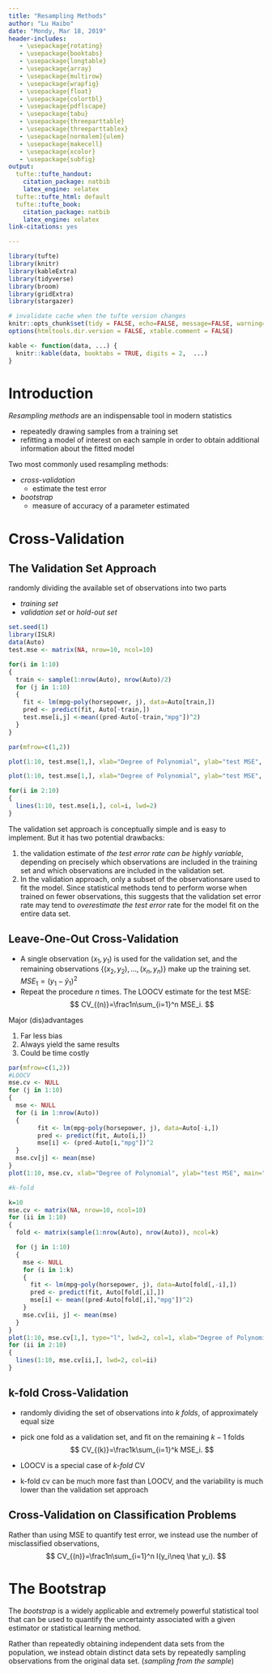 ---
title: "Resampling Methods"
author: "Lu Haibo"
date: "Mondy, Mar 18, 2019"
header-includes:
   - \usepackage{rotating}
   - \usepackage{booktabs}
   - \usepackage{longtable}
   - \usepackage{array}
   - \usepackage{multirow}
   - \usepackage{wrapfig}
   - \usepackage{float}
   - \usepackage{colortbl}
   - \usepackage{pdflscape}
   - \usepackage{tabu}
   - \usepackage{threeparttable}
   - \usepackage{threeparttablex}
   - \usepackage[normalem]{ulem}
   - \usepackage{makecell}
   - \usepackage{xcolor}
   - \usepackage{subfig}
output:
  tufte::tufte_handout:
    citation_package: natbib
    latex_engine: xelatex
  tufte::tufte_html: default
  tufte::tufte_book:
    citation_package: natbib
    latex_engine: xelatex
link-citations: yes

---

```{r setup, include=FALSE}
library(tufte)
library(knitr)
library(kableExtra)
library(tidyverse)
library(broom)
library(gridExtra)
library(stargazer)

# invalidate cache when the tufte version changes
knitr::opts_chunk$set(tidy = FALSE, echo=FALSE, message=FALSE, warning=FALSE, cache.extra = packageVersion('tufte'), fig.width=9, fig.height=4, fig.align='center')
options(htmltools.dir.version = FALSE, xtable.comment = FALSE)

kable <- function(data, ...) {
  knitr::kable(data, booktabs = TRUE, digits = 2,  ...)
}

```


# Introduction

*Resampling methods* are an indispensable tool in modern statistics

- repeatedly drawing samples from a training set
- refitting a model of interest on each sample in order to obtain additional information about the fitted model

Two most commonly used resampling methods:

- *cross-validation*
    - estimate the test error
- *bootstrap*
    - measure of accuracy of a parameter estimated
    
# Cross-Validation


## The Validation Set Approach

randomly dividing the available set of observations into two parts

- *training set*
- *validation set* or *hold-out set*

```{r, echo=FALSE, fig.height=4, fig.width=9, warning=FALSE, fig.cap=" The validation set approach was used on the Auto data set in order to estimate the test error that results from predicting mpg using polynomial functions of horsepower. Left: Validation error estimates for a single split into training and validation data sets. Right: The validation method was repeated ten times, each time using a different random split of the observations into a training set and a validation set. This illustrates the variability in the estimated test MSE that results from this approach."}
set.seed(1)
library(ISLR)
data(Auto)
test.mse <- matrix(NA, nrow=10, ncol=10)

for(i in 1:10)
{
  train <- sample(1:nrow(Auto), nrow(Auto)/2)
  for (j in 1:10)
  {
    fit <- lm(mpg~poly(horsepower, j), data=Auto[train,])  
    pred <- predict(fit, Auto[-train,])
    test.mse[i,j] <-mean((pred-Auto[-train,"mpg"])^2)
  }
}

par(mfrow=c(1,2))

plot(1:10, test.mse[1,], xlab="Degree of Polynomial", ylab="test MSE", type="b", col="red", pch=20, lwd=2, ylim=c(15,27))

plot(1:10, test.mse[1,], xlab="Degree of Polynomial", ylab="test MSE", type="l", col=1, ylim=c(15,27), lwd=2)

for(i in 2:10)
{
  lines(1:10, test.mse[i,], col=i, lwd=2)
}
```

The validation set approach is conceptually simple and is easy to implement. But it has two potential drawbacks:

1. the validation estimate of *the test error rate can be highly variable*, depending on precisely which observations are included in the training set and which observations are included in the validation set.
2.  In the validation approach, only a subset of the observationsare used to fit the model. Since statistical methods tend to perform worse when trained on fewer observations, this suggests that the validation set error rate may tend to *overestimate the test error* rate for the model fit on the entire data set.


## Leave-One-Out Cross-Validation


- A single observation $(x_1,y_1)$ is used for the validation set, and the remaining observations $\{(x_2,y_2), \ldots, (x_n,y_n)\}$ make up the training set. $MSE_1=(y_1-\hat y_1)^2$
- Repeat the procedure $n$ times. The LOOCV estimate for the test MSE:
$$
CV_{(n)}=\frac1n\sum_{i=1}^n MSE_i.
$$


Major (dis)advantages

1. Far less bias
2. Always yield the same results
3. Could be time costly

```{r, echo=FALSE, fig.height=4, fig.width=9, fig.cap="Cross-validation was used on the Auto data set in order to estimate the test error that results from predicting mpg using polynomial functions of horsepower. Left: The LOOCV error curve. Right: 10-fold CV was run 10 separate times, each with a different random split of the data into ten parts. The figure shows the 10 slightly different CV error curves.", warning=FALSE}
par(mfrow=c(1,2))
#LOOCV
mse.cv <- NULL
for (j in 1:10)
{
  mse <- NULL
  for (i in 1:nrow(Auto))
  {
        fit <- lm(mpg~poly(horsepower, j), data=Auto[-i,])
        pred <- predict(fit, Auto[i,])
        mse[i] <- (pred-Auto[i,"mpg"])^2
  }
  mse.cv[j] <- mean(mse)
}
plot(1:10, mse.cv, xlab="Degree of Polynomial", ylab="test MSE", main="LOOCV", type="b", col="purple", lwd=2, pch=20)

#k-fold

k=10
mse.cv <- matrix(NA, nrow=10, ncol=10)
for (ii in 1:10)
{
  fold <- matrix(sample(1:nrow(Auto), nrow(Auto)), ncol=k)

  for (j in 1:10)
  {
    mse <- NULL
    for (i in 1:k)
    {
      fit <- lm(mpg~poly(horsepower, j), data=Auto[fold[,-i],])
      pred <- predict(fit, Auto[fold[,i],])
      mse[i] <- mean((pred-Auto[fold[,i],"mpg"])^2)
    }
    mse.cv[ii, j] <- mean(mse)
  }
}
plot(1:10, mse.cv[1,], type="l", lwd=2, col=1, xlab="Degree of Polynomial", ylab="test MSE", main="10-fold CV", ylim=c(18,25))
for (ii in 2:10)
{
  lines(1:10, mse.cv[ii,], lwd=2, col=ii)
}

```


## k-fold Cross-Validation

- randomly dividing the set of observations into $k$ *folds*, of approximately equal size
- pick one fold as a validation set, and fit on the remaining $k-1$ folds
$$
CV_{(k)}=\frac1k\sum_{i=1}^k MSE_i.
$$

- LOOCV is a special case of *k-fold* CV
- k-fold cv can be much more fast than LOOCV, and the variability is much lower than the validation set approach


## Cross-Validation on Classification Problems

Rather than using MSE to quantify test error, we instead use the number of misclassified observations,
$$
CV_{(n)}=\frac1n\sum_{i=1}^n I(y_i\neq \hat y_i).
$$

# The Bootstrap

The *bootstrap* is a widely applicable and extremely powerful statistical tool that can be used to quantify the uncertainty associated with a given estimator or statistical learning method.

Rather than repeatedly obtaining independent data sets from the
population, we instead obtain distinct data sets by repeatedly sampling observations from the original data set. (*sampling from the sample*)

<!-- ```{r, warning=FALSE} -->
<!-- # Estimate the variability of the coefficient -->

<!-- # bootstrap -->
<!-- n=1000 -->
<!-- len <- nrow(Auto) -->
<!-- coef <- matrix(NA, ncol=2, nrow=n) -->
<!-- for (i in 1:n) -->
<!-- { -->
<!--   ind <- sample(1:len, len, replace = T ) #sampling from sample -->
<!--   coef[i,] <- coef(lm(mpg~horsepower, data=Auto, subset = ind)) -->
<!-- } -->
<!-- apply(coef,2,sd) -->


<!-- # bootstrap, using the function boot() -->
<!-- boot.fn <- function(data, index) -->
<!--   { -->
<!--     return(coef(lm(mpg~horsepower, data=data, subset=index))) -->
<!--   } -->

<!-- library(boot) -->
<!-- boot(Auto, boot.fn, 1000) -->

<!-- # using the standard formula -->
<!-- summary(lm(mpg~horsepower, data=Auto))$coef -->


<!-- # estimate the standard error of median -->
<!-- median.fn <- function(data, index) -->
<!--   { -->
<!--     return(median(data[index])) -->
<!--   } -->
<!-- boot(Auto$mpg, median.fn, 1000) -->

<!-- ``` -->

